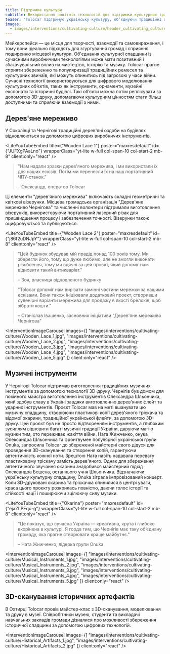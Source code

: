 ```yaml
---
title: Підтримка культури
subtitle: Використання новітніх технологій для підтримки культурних традицій
teaser: 'Tolocar підтримує українську культуру, об’єднуючи традиційні активності з сучасними цифровими технологіями. Завдяки цьому культура та культурна спадщина стають доступнішими для широкої аудиторії та своєрідною “віддушиною” у важкі часи. Збереження культури та вірність її цінностям можуть бути актом спротиву, що гуртує суспільство та дарує надію.'
images:
  - images/interventions/cultivating-culture/header_cultivating_culture.jpg
---
```


Мейкерспейси — це місця для творчості, взаємодії та самовираження, і тому вони ідеально підходять для згуртування громад і сприяння поширенню місцевої культури. Об'єднання культурної спадщини із сучасними виробничими технологіями може мати позитивний і збагачувальний вплив на мистецтво, історію та музику. Tolocar прагне сприяти збереженню та популяризації традиційних ремесел та культурних звичаїв, які можуть опинитись під загрозою у часи війни. Сучасні технології використовуються для цифрового моделювання культурних об’єктів, таких як інструменти, орнаменти, музейні експонати та історичні будівлі. Такі об’єкти можна потім реплікувати за допомогою 3D-друку,  допомагаючи культурним цінностям стати більш доступними та сприяючи взаємодії з ними.


## Дерев'яне мереживо
У Соколівці та Чернігові традиційні дерев'яні оздоби на будівлях відновлюються за допомогою цифрових виробничих інструментів. 

<LiteYouTubeEmbed
  title={"Wooden Lace 1"}
  poster="maxresdefault"
  id={"JUFXgPAaLno"}
  wrapperClass="yt-lite w-full col-span-10 col-start-2 mb-8"
  client:only="react"
/>


> "Нам надали зразки дерев'яного мережива, і ми використали їх для наших ескізів. Потім ми перенесли їх на наш портативний ЧПУ-станок."
> 
> – Олександр, оператор Tolocar

Ці елементи "дерев'яного мережива" включають складні геометричні та квіткові візерунки. Місцева громадська організація "Дерев'яне мереживо Чернігова" та численні волонтери підтримали виготовлення візерунків, використовуючи портативний лазерний різак для пришвидшення процесу і забезпечення точності. Візерунки також оцифровуються та публікуються.

<LiteYouTubeEmbed
  title={"Wooden Lace 2"}
  poster="maxresdefault"
  id={"j86f2uDNJpY"}
  wrapperClass="yt-lite w-full col-span-10 col-start-2 mb-8"
  client:only="react"
/>

> "Цей будинок збудував мій прадід понад 100 років тому. Ми зберегли його, тому що дуже любимо, але не змогли виконати різьблення, тому ми вдячні за цей проєкт, який допоміг нам відновити такий антикваріат."
> 
> – Зоя, власниця відновленого будинку

> "Tolocar допоміг нам вирізати замінні частини мережки за нашими ескізами. Вони також ініціювали додатковий проєкт, створивши сувенірні варіанти мережива для продажу в якості брелоків, щоб зібрати кошти."
> 
> – Станіслав Івашенко, засновник ініціативи "Дерев'яне мереживо Чернігова"

<InterventionImageCarousel
  images={[
    "images/interventions/cultivating-culture/Wooden_Lace_1.jpg",
    "images/interventions/cultivating-culture/Wooden_Lace_2.jpg",
    "images/interventions/cultivating-culture/Wooden_Lace_3.jpg",
    "images/interventions/cultivating-culture/Wooden_Lace_4.jpg",
    "images/interventions/cultivating-culture/Wooden_Lace_5.jpg"
  ]}
  client:only="react"
/>

## Музичні інструменти
У Чернігові Tolocar підтримав виготовлення традиційних музичних інструментів за допомогою технології 3D-друку. Чернігів був домом для покійного майстра виготовлення інструментів Олександра Шльончика, який здобув славу в Україні завдяки виготовленню дерев'яних флейт та ударних інструментів. Проєкт Tolocar мав на меті вшанувати цю музичну спадщину, створюючи пластикові копії дерев'яного тріскача та відомої окарини, традиційної української флейти, за допомогою 3D-друку. Цей проєкт був не просто відтворенням інструментів, а глибоким зусиллям відновити багаті музичні традиції України, даруючи магію музики тим, хто переживає жахіття війни. Ната Жижченко, онука Олександра Шльончика та фронтвумен популярної української групи Onuka, запросила Tolocar до збереженої майстерні свого дідуся для проведення 3D-сканування та створення копій, гарантуючи автентичність кожної ноти. Зрештою Ната навіть надавала перевагу пластиковому тріскачу замість дерев'яного. Однак для збереження автентичного звучання окарини знадобився майстерний підхід Олександра Бешена, останнього учня Шльончика. Відзначаючи українську культурну спадщину, Onuka зіграла імпровізований концерт. Коли 3D-друковані окарина та тріскачка опинилися в центрі уваги, краса цього проєкту розкрилась повністю, даючи голос історії та стійкості нації і поширюючи зцілюючу силу музики.

<LiteYouTubeEmbed
  title={"Okarina"}
  poster="maxresdefault"
  id={"ejaZLPEqc-g"}
  wrapperClass="yt-lite w-full col-span-10 col-start-2 mb-8"
  client:only="react"
/>

> "Це показує, що сучасна Україна — креативна, крута і глибоко вкорінена в культурі. Я горда тим, що Чернігів має таку об’єднану громаду, яка прагне створювати краще майбутнє."
> 
> – Ната Жижченко, лідерка групи Onuka

<InterventionImageCarousel
  images={[
    "images/interventions/cultivating-culture/Musical_Instruments_1.jpg",
    "images/interventions/cultivating-culture/Musical_Instruments_2.jpg",
    "images/interventions/cultivating-culture/Musical_Instruments_3.jpg",
    "images/interventions/cultivating-culture/Musical_Instruments_4.jpg",
    "images/interventions/cultivating-culture/Musical_Instruments_5.jpg"
  ]}
  client:only="react"
/>

## 3D-сканування історичних артефактів
В Охтирці Tolocar провів майстер-клас з 3D-сканування, моделювання та друку в музеї. Співробітники музею, студенти та викладачі навчальних закладів громади дізналися про можливості збереження історичної спадщини за допомогою цифрових технологій.

<InterventionImageCarousel
  images={[
    "images/interventions/cultivating-culture/Historical_Artifacts_1.jpg",
    "images/interventions/cultivating-culture/Historical_Artifacts_2.jpg"
  ]}
  client:only="react"
/>
